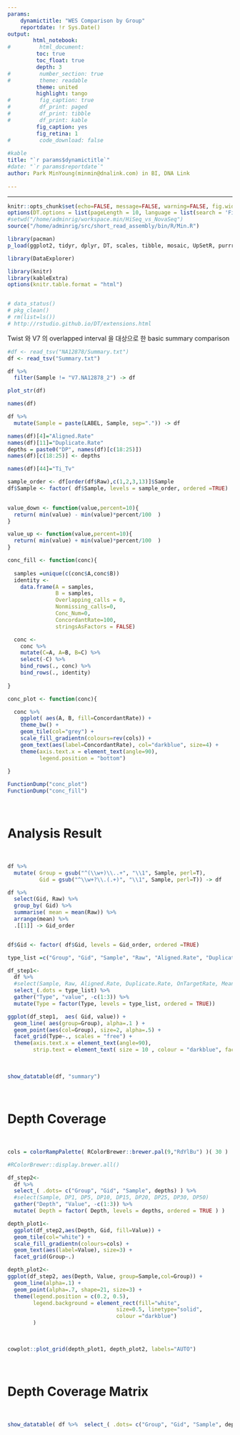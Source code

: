 ```yaml
---
params:
    dynamictitle: "WES Comparison by Group"
    reportdate: !r Sys.Date()
output: 
        html_notebook:
#         html_document:
         toc: true
         toc_float: true
         depth: 3
#         number_section: true
#         theme: readable
         theme: united
         highlight: tango
#         fig_caption: true
#         df_print: paged
#         df_print: tibble
#         df_print: kable
         fig_caption: yes 
         fig_retina: 1 
#         code_download: false
         
#kable
title: "`r params$dynamictitle`"
#date: "`r params$reportdate`"
author: Park MinYoung(minmin@dnalink.com) in BI, DNA Link
    
---
```


***

```r
knitr::opts_chunk$set(echo=FALSE, message=FALSE, warning=FALSE, fig.width=7)
options(DT.options = list(pageLength = 10, language = list(search = 'Filter:')))
#setwd("/home/adminrig/workspace.min/HiSeq_vs_NovaSeq")
source("/home/adminrig/src/short_read_assembly/bin/R/Min.R")
```

```r
library(pacman)
p_load(ggplot2, tidyr, dplyr, DT, scales, tibble, mosaic, UpSetR, purrr, readr, ggrepel, ggpubr)

library(DataExplorer)

library(knitr)
library(kableExtra)
options(knitr.table.format = "html") 


# data_status()
# pkg_clean()
# rm(list=ls())
# http://rstudio.github.io/DT/extensions.html
```



Twist 와 V7 의 overlapped interval 을 대상으로 한 basic summary comparison   


```r
#df <- read_tsv("NA12878/Summary.txt")
df <- read_tsv("Summary.txt")

df %>% 
  filter(Sample != "V7.NA12878_2") -> df

```

```r
plot_str(df)
```

```r
names(df)
```


```r
df %>% 
  mutate(Sample = paste(LABEL, Sample, sep=".")) -> df
```


```r
names(df)[4]="Aligned.Rate"
names(df)[11]="Duplicate.Rate"
depths = paste0("DP", names(df)[c(18:25)])
names(df)[c(18:25)] <- depths

names(df)[44]="Ti_Tv"

sample_order <- df[order(df$Raw),c(1,2,3,13)]$Sample 
df$Sample <- factor( df$Sample, levels = sample_order, ordered =TRUE) 
  
```

```r
value_down <- function(value,percent=10){
  return( min(value) - min(value)*percent/100  )
}

value_up <- function(value,percent=10){
  return( min(value) + min(value)*percent/100  )
}

```


```r

conc_fill <- function(conc){
  
  samples =unique(c(conc$A,conc$B))
  identity <- 
    data.frame(A = samples,
               B = samples,
               Overlapping_calls = 0, 
               Nonmissing_calls=0, 
               Conc_Num=0,
               ConcordantRate=100, 
               stringsAsFactors = FALSE) 

  conc <-
    conc %>% 
    mutate(C=A, A=B, B=C) %>% 
    select(-C) %>% 
    bind_rows(., conc) %>% 
    bind_rows(., identity)
  
}

conc_plot <- function(conc){

  conc %>% 
    ggplot( aes(A, B, fill=ConcordantRate)) + 
    theme_bw() +
    geom_tile(col="grey") + 
    scale_fill_gradientn(colours=rev(cols)) + 
    geom_text(aes(label=ConcordantRate), col="darkblue", size=4) + 
    theme(axis.text.x = element_text(angle=90),
          legend.position = "bottom")
    
}

FunctionDump("conc_plot")
FunctionDump("conc_fill")

```


<br>

# Analysis Result

<br>

```r
df %>% 
  mutate( Group = gsub("^(\\w+)\\..+", "\\1", Sample, perl=T), 
          Gid = gsub("^\\w+?\\.(.+)", "\\1", Sample, perl=T)) -> df 

df %>% 
  select(Gid, Raw) %>% 
  group_by( Gid) %>% 
  summarise( mean = mean(Raw)) %>% 
  arrange(mean) %>% 
  .[[1]] -> Gid_order


df$Gid <- factor( df$Gid, levels = Gid_order, ordered =TRUE) 

```


```r
type_list =c("Group", "Gid", "Sample", "Raw", "Aligned.Rate", "Duplicate.Rate", "OnTargetRate", "MeanDP", "nVariantLoci", "nHets", "nHomVar", "hetHomRatio", "Ti_Tv")

df_step1<-
  df %>% 
  #select(Sample, Raw, Aligned.Rate, Duplicate.Rate, OnTargetRate, MeanDP, nVariantLoci, nHets, nHomVar, hetHomRatio, Ti_Tv) %>% 
  select_(.dots = type_list) %>% 
  gather("Type", "value", -c(1:3)) %>%
  mutate(Type = factor(Type, levels = type_list, ordered = TRUE)) 

```


```r

ggplot(df_step1,  aes( Gid, value)) + 
  geom_line( aes(group=Group), alpha=.1 ) +
  geom_point(aes(col=Group), size=2, alpha=.5) + 
  facet_grid(Type~., scales = "free") + 
  theme(axis.text.x = element_text(angle=90),
        strip.text = element_text( size = 10 , colour = "darkblue", face = "bold"))

```

<br>

```r
show_datatable(df, "summary")

```



<br>

# Depth Coverage

<br>
```r

cols = colorRampPalette( RColorBrewer::brewer.pal(9,"RdYlBu") )( 30 )

#RColorBrewer::display.brewer.all()

df_step2<-
  df %>% 
  select_( .dots= c("Group", "Gid", "Sample", depths) ) %>% 
  #select(Sample, DP1, DP5, DP10, DP15, DP20, DP25, DP30, DP50)
  gather("Depth", "Value", -c(1:3)) %>% 
  mutate( Depth = factor( Depth, levels = depths, ordered = TRUE ) ) 

```


```r

  
depth_plot1<-
  ggplot(df_step2,aes(Depth, Gid, fill=Value)) + 
  geom_tile(col="white") + 
  scale_fill_gradientn(colours=cols) + 
  geom_text(aes(label=Value), size=3) + 
  facet_grid(Group~.)

depth_plot2<-
ggplot(df_step2, aes(Depth, Value, group=Sample,col=Group)) +
  geom_line(alpha=.1) +
  geom_point(alpha=.7, shape=21, size=3) + 
  theme(legend.position = c(0.2, 0.5),
        legend.background = element_rect(fill="white",
                                  size=0.5, linetype="solid", 
                                  colour ="darkblue")
        )
  
 

cowplot::plot_grid(depth_plot1, depth_plot2, labels="AUTO")

```

<br>

# Depth Coverage Matrix

<br>

```r
show_datatable( df %>%  select_( .dots= c("Group", "Gid", "Sample", depths) ), "DepthofCov" )

```

